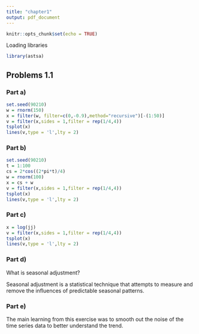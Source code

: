 ```yaml
---
title: "chapter1"
output: pdf_document
---
```


```r
knitr::opts_chunk$set(echo = TRUE)
```

Loading libraries

```r
library(astsa)
```

## Problems 1.1

### Part a)
```r
set.seed(90210)
w = rnorm(150)
x = filter(w, filter=c(0,-0.9),method="recursive")[-(1:50)]
v = filter(x,sides = 1,filter = rep(1/4,4))
tsplot(x)
lines(v,type = 'l',lty = 2)
```

### Part b)
```r
set.seed(90210)
t = 1:100
cs = 2*cos((2*pi*t)/4)
w = rnorm(100)
x = cs + w
v = filter(x,sides = 1,filter = rep(1/4,4))
tsplot(x)
lines(v,type = 'l',lty = 2)
```

### Part c)
```r
x = log(jj)
v = filter(x,sides = 1,filter = rep(1/4,4))
tsplot(x)
lines(v,type = 'l',lty = 2)
```


### Part d)

What is seasonal adjustment?

Seasonal adjustment is a statistical technique that attempts to measure and remove the influences of predictable seasonal patterns.


### Part e)

The main learning from this exercise was to smooth out the noise of the time series data to better understand the trend. 

